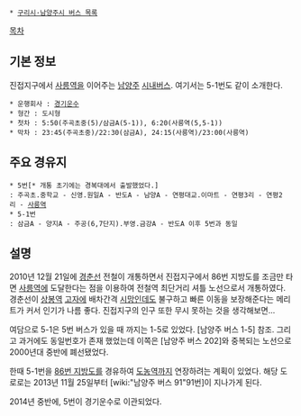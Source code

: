  * [[구리시·남양주시 버스 목록]]

[[목차]]
== 기본 정보 ==
진접지구에서 [[사릉역]]을 이어주는 [[남양주]] [[시내버스]]. 여기서는 5-1번도 같이 소개한다.

 * 운행회사 : [[경기운수]]
 * 형간 : 도시형
 * 첫차 : 5:50(주곡초중(5)/삼금A(5-1)), 6:20(사릉역(5,5-1))
 * 막차 : 23:45(주곡초중)/22:30(삼금A), 24:15(사릉역)/23:00(사릉역)

== 주요 경유지 ==
 * 5번[* 개통 초기에는 경복대에서 출발했었다.]
 : 주곡초.중학교 - 신영.원일A - 반도A - 남양A - 연평대교.이마트 - 연평3리 - 연평2리 - [[사릉역]]
 * 5-1번
 : 삼금A - 양지A - 주공(6,7단지).부영.금강A - 반도A 이후 5번과 동일

== 설명 ==
2010년 12월 21일에 [[경춘선]] 전철이 개통하면서 진접지구에서 86번 지방도를 조금만 타면 [[사릉역]]에 도달한다는 점을 이용하여 전철역 최단거리 셔틀 노선으로서 개통하였다. 경춘선이 [[상봉역]] [[고자]]에 배차간격 [[시망]]인데도 불구하고 빠른 이동을 보장해준다는 메리트가 커서 인기가 나름 좋다. 진접지구의 인구 또한 무시 못하는 것을 생각해보면...

여담으로 5-1은 5번 버스가 있을 때 까지는 1-5로 있었다. [남양주 버스 1-5] 참조. 그리고 과거에도 동일번호가 존재 했었는데 이쪽은 [남양주 버스 202]와 중복되는 노선으로 2000년대 중반에 폐선됐었다. 

한때 5-1번을 [[86번 지방도]]를 경유하여 [[도농역]]까지 연장하려는 계획이 있었다. 해당 도로로는 2013년 11월 25일부터 [wiki:"남양주 버스 91"91번]이 지나가게 된다.

2014년 중반에, 5번이 경기운수로 이관되었다.

